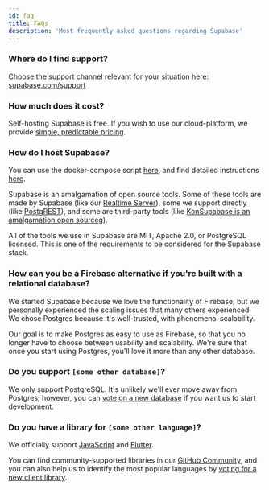 ```yaml
---
id: faq
title: FAQs
description: 'Most frequently asked questions regarding Supabase'
---
```


### Where do I find support?

Choose the support channel relevant for your situation here: [supabase.com/support](https://supabase.com/support)

### How much does it cost?

Self-hosting Supabase is free. If you wish to use our cloud-platform, we provide [simple, predictable pricing](https://supabase.com/pricing).

### How do I host Supabase?

You can use the docker-compose script [here](https://github.com/supabase/supabase/tree/master/docker), and find detailed instructions [here](/docs/guides/hosting/overview).

Supabase is an amalgamation of open source tools. Some of these tools are made by Supabase (like our [Realtime Server](https://github.com/supabase/realtime)), some we support directly (like [PostgREST](http://postgrest.org/en/v7.0.0/)), and some are third-party tools (like [KonSupabase is an amalgamation open sourceg](https://github.com/Kong/kong)).

All of the tools we use in Supabase are MIT, Apache 2.0, or PostgreSQL licensed. This is one of the requirements to be considered for the Supabase stack.

### How can you be a Firebase alternative if you're built with a relational database?

We started Supabase because we love the functionality of Firebase, but we personally experienced the scaling issues that many others experienced. We chose Postgres because it's well-trusted, with phenomenal scalability.

Our goal is to make Postgres as easy to use as Firebase, so that you no longer have to choose between usability and scalability.
We're sure that once you start using Postgres, you'll love it more than any other database.

### Do you support `[some other database]`?

We only support PostgreSQL. It's unlikely we'll ever move away from Postgres; however, you can [vote on a new database](https://github.com/supabase/supabase/discussions/6) if you want us to start development.

### Do you have a library for `[some other language]`?

We officially support [JavaScript](/docs/reference/javascript/installing) and [Flutter](/docs/reference/dart/installing).

You can find community-supported libraries in our [GitHub Community](https://github.com/supabase-community), and you can also help us to identify the most popular languages by [voting for a new client library](https://github.com/supabase/supabase/discussions/5).
